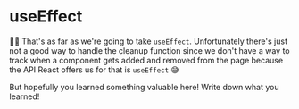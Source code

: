 # useEffect

<EpicVideo url="https://www.epicreact.dev/tutorials/build-react-hooks/dad-joke-and-break-use-effect" />

👨‍💼 That's as far as we're going to take `useEffect`. Unfortunately there's just
not a good way to handle the cleanup function since we don't have a way to track
when a component gets added and removed from the page because the API React
offers us for that is `useEffect` 😅

But hopefully you learned something valuable here! Write down what you learned!
